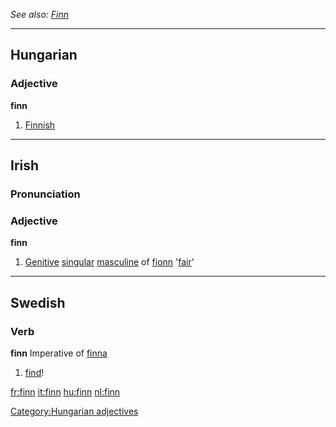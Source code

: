 ''See also: [[Finn]]''

----

==Hungarian==

=== Adjective ===
'''finn'''

# [[Finnish]]

[[Category:Hungarian adjectives]]

----

==Irish==
===Pronunciation===
{{IPA|[f&#690;iːɲ]}}
===Adjective===
'''finn'''
# [[Genitive]] [[singular]] [[masculine]] of [[fionn]] '[[fair]]'

----

==Swedish==
===Verb===
'''finn''' Imperative of [[finna]]
# [[find]]!

[[fr:finn]]
[[it:finn]]
[[hu:finn]]
[[nl:finn]]